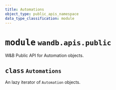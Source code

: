 ```yaml
---
title: Automations
object_type: public_apis_namespace
data_type_classification: module
---
```


<Card title="View the source code" href="https://github.com/wandb/wandb/blob/main/wandb/apis/public/automations.py" icon="github"/>




# <kbd>module</kbd> `wandb.apis.public`
W&B Public API for Automation objects. 

## <kbd>class</kbd> `Automations`
An lazy iterator of `Automation` objects. 

